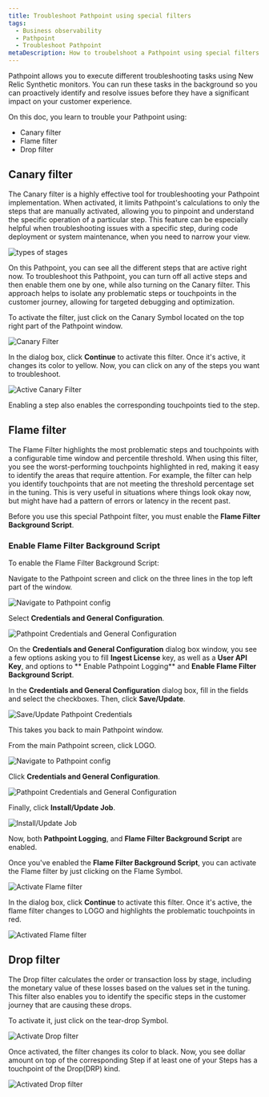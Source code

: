 ```yaml
---
title: Troubleshoot Pathpoint using special filters
tags:
  - Business observability
  - Pathpoint
  - Troubleshoot Pathpoint
metaDescription: How to troubelshoot a Pathpoint using special filters i.e. Canary, Flame filter.
---
```













Pathpoint allows you to execute different troubleshooting tasks using New Relic Synthetic monitors. You can run these tasks in the background so you can proactively identify and resolve issues before they have a significant impact on your customer experience. 

On this doc, you learn to trouble your Pathpoint using:

- Canary filter
- Flame filter
- Drop filter

## Canary filter

The Canary filter is a highly effective tool for troubleshooting your Pathpoint implementation. When activated, it limits Pathpoint's calculations to only the steps that are manually activated, allowing you to pinpoint and understand the specific operation of a particular step. 
This feature can be especially helpful when troubleshooting issues with a specific step, during code deployment or system maintenance, when you need to narrow your view. 

<img
    title="Types of stages"
    alt="types of stages"
    src={stagesTypes}
/>

On this Pathpoint, you can see all the different steps that are active right now. To troubleshoot this Pathpoint, you can turn off all active steps and then enable them one by one, while also turning on the Canary filter. This approach helps to isolate any problematic steps or touchpoints in the customer journey, allowing for targeted debugging and optimization.

To activate the filter, just click on the Canary Symbol located on the top right part of the Pathpoint window.

<img
    title="Canary Filter"
    alt="Canary Filter"
    src={canaryFilter}
/>

In the dialog box, click **Continue** to activate this filter. Once it's active, it changes its color to yellow. Now, you can click on any of the steps you want to troubleshoot. 

<img
    title="Active Canary Filter"
    alt="Active Canary Filter"
    src={activeCanaryFilter}
/>

<Callout variant="tip">
Enabling a step also enables the corresponding touchpoints tied to the step.
</Callout>

## Flame filter

The Flame Filter highlights the most problematic steps and touchpoints with a configurable time window and percentile threshold. 
When using this filter, you see the worst-performing touchpoints highlighted in red, making it easy to identify the areas that require attention. For example, the filter can help you identify touchpoints that are not meeting the threshold percentage set in the tuning.
This is very useful in situations where things look okay now, but might have had a pattern of errors or latency in the recent past. 

Before you use this special Pathpoint filter, you must enable the **Flame Filter Background Script**.

### Enable Flame Filter Background Script

To enable the Flame Filter Background Script:

<Steps>

<Step>

Navigate to the Pathpoint screen and click on the three lines in the top left part of the window.

<img
  title="Navigate to Pathpoint config"
  alt="Navigate to Pathpoint config"
  src={pathpointConfig}
/>

</Step>

<Step>

Select **Credentials and General Configuration**.

<img
  title="Pathpoint Credentials and General Configuration"
  alt="Pathpoint Credentials and General Configuration"
  src={generalConfig}
/>

</Step>

<Step>

On the **Credentials and General Configuration** dialog box window, you see a few options asking you to fill **Ingest License** key, as well as a **User API Key**, and options to ** Enable Pathpoint Logging** and **Enable Flame Filter Background Script**.

In the **Credentials and General Configuration** dialog box, fill in the fields and select the checkboxes. Then, click **Save/Update**.

<img
  title="Save/Update Pathpoint Credentials"
  alt="Save/Update Pathpoint Credentials"
  src={credentials}
/>

This takes you back to main Pathpoint window.

</Step>

<Step>

From the main Pathpoint screen, click LOGO.

<img
  title="Navigate to Pathpoint config"
  alt="Navigate to Pathpoint config"
  src={pathpointConfig}
/>

</Step>

<Step>

Click **Credentials and General Configuration**.

<img
  title="Pathpoint Credentials and General Configuration"
  alt="Pathpoint Credentials and General Configuration"
  src={generalConfig}
/>

</Step>

<Step>

Finally, click **Install/Update Job**.

<img
  title="Install/Update Job"
  alt="Install/Update Job"
  src={installJob}
/>

</Step>

Now, both **Pathpoint Logging**, and **Flame Filter Background Script** are enabled.

</Steps>

Once you've enabled the **Flame Filter Background Script**, you can activate the Flame filter by just clicking on the Flame Symbol.

<img
  title="Activate Flame filter"
  alt="Activate Flame filter"
  src={activateFlameFilter}
/>

In the dialog box, click **Continue** to activate this filter. Once it's active, the flame filter changes to LOGO and highlights the problematic touchpoints in red. 

<img
  title="Activated Flame filter"
  alt="Activated Flame filter"
  src={activatedFlameFilter}
/>

## Drop filter

The Drop filter calculates the order or transaction loss by stage, including the monetary value of these losses based on the values set in the tuning. This filter also enables you to identify the specific steps in the customer journey that are causing these drops.

To activate it, just click on the tear-drop Symbol.

<img
  title="Activate Drop filter"
  alt="Activate Drop filter"
  src={activateDropFilter}
/>

Once activated, the filter changes its color to black. Now, you see dollar amount on top of the corresponding Step if at least one of your Steps has a touchpoint of the Drop(DRP) kind.

<img
  title="Activated Drop filter"
  alt="Activated Drop filter"
  src={activatedDropFilter}
/>

